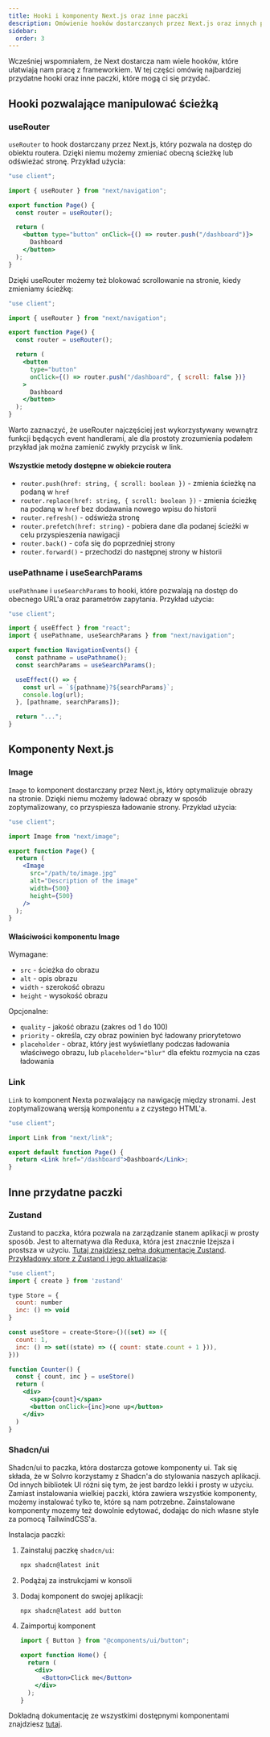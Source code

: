 ```yaml
---
title: Hooki i komponenty Next.js oraz inne paczki
description: Omówienie hooków dostarczanych przez Next.js oraz innych przydatnych paczek.
sidebar:
  order: 3
---
```


Wcześniej wspomniałem, że Next dostarcza nam wiele hooków, które ułatwiają nam pracę z frameworkiem. W tej części omówię najbardziej przydatne hooki oraz inne paczki, które mogą ci się przydać.

## Hooki pozwalające manipulować ścieżką

### useRouter

`useRouter` to hook dostarczany przez Next.js, który pozwala na dostęp do obiektu routera. Dzięki niemu możemy zmieniać obecną ścieżkę lub odświeżać stronę. Przykład użycia:

```jsx
"use client";

import { useRouter } from "next/navigation";

export function Page() {
  const router = useRouter();

  return (
    <button type="button" onClick={() => router.push("/dashboard")}>
      Dashboard
    </button>
  );
}
```

Dzięki useRouter możemy też blokować scrollowanie na stronie, kiedy zmieniamy ścieżkę:

```jsx
"use client";

import { useRouter } from "next/navigation";

export function Page() {
  const router = useRouter();

  return (
    <button
      type="button"
      onClick={() => router.push("/dashboard", { scroll: false })}
    >
      Dashboard
    </button>
  );
}
```


<Aside>
  Warto zaznaczyć, że useRouter najczęściej jest wykorzystywany wewnątrz funkcji
  będących event handlerami, ale dla prostoty zrozumienia podałem przykład jak
  można zamienić zwykły przycisk w link.
</Aside>

#### Wszystkie metody dostępne w obiekcie routera

- `router.push(href: string, { scroll: boolean })` - zmienia ścieżkę na podaną w `href`
- `router.replace(href: string, { scroll: boolean })` - zmienia ścieżkę na podaną w `href` bez dodawania nowego wpisu do historii
- `router.refresh()` - odświeża stronę
- `router.prefetch(href: string)` - pobiera dane dla podanej ścieżki w celu przyspieszenia nawigacji
- `router.back()` - cofa się do poprzedniej strony
- `router.forward()` - przechodzi do następnej strony w historii

### usePathname i useSearchParams

`usePathname` i `useSearchParams` to hooki, które pozwalają na dostęp do obecnego URL'a oraz parametrów zapytania. Przykład użycia:

```jsx
"use client";

import { useEffect } from "react";
import { usePathname, useSearchParams } from "next/navigation";

export function NavigationEvents() {
  const pathname = usePathname();
  const searchParams = useSearchParams();

  useEffect(() => {
    const url = `${pathname}?${searchParams}`;
    console.log(url);
  }, [pathname, searchParams]);

  return "...";
}
```

## Komponenty Next.js

### Image

`Image` to komponent dostarczany przez Next.js, który optymalizuje obrazy na stronie. Dzięki niemu możemy ładować obrazy w sposób zoptymalizowany, co przyspiesza ładowanie strony. Przykład użycia:

```jsx
"use client";

import Image from "next/image";

export function Page() {
  return (
    <Image
      src="/path/to/image.jpg"
      alt="Description of the image"
      width={500}
      height={500}
    />
  );
}
```

#### Właściwości komponentu Image

Wymagane:

- `src` - ścieżka do obrazu
- `alt` - opis obrazu
- `width` - szerokość obrazu
- `height` - wysokość obrazu

Opcjonalne:

- `quality` - jakość obrazu (zakres od 1 do 100)
- `priority` - określa, czy obraz powinien być ładowany priorytetowo
- `placeholder` - obraz, który jest wyświetlany podczas ładowania właściwego obrazu, lub `placeholder="blur"` dla efektu rozmycia na czas ładowania

### Link

`Link` to komponent Nexta pozwalający na nawigację między stronami. Jest zoptymalizowaną wersją komponentu `a` z czystego HTML'a.

```jsx
"use client";

import Link from "next/link";

export default function Page() {
  return <Link href="/dashboard">Dashboard</Link>;
}
```

## Inne przydatne paczki

### Zustand

Zustand to paczka, która pozwala na zarządzanie stanem aplikacji w prosty sposób. Jest to alternatywa dla Reduxa, która jest znacznie lżejsza i prostsza w użyciu. [Tutaj znajdziesz pełną dokumentację Zustand](https://zustand.docs.pmnd.rs/getting-started/introduction). [Przykładowy store z Zustand i jego aktualizacja](https://zustand-demo.pmnd.rs/):

```jsx
"use client";
import { create } from 'zustand'

type Store = {
  count: number
  inc: () => void
}

const useStore = create<Store>()((set) => ({
  count: 1,
  inc: () => set((state) => ({ count: state.count + 1 })),
}))

function Counter() {
  const { count, inc } = useStore()
  return (
    <div>
      <span>{count}</span>
      <button onClick={inc}>one up</button>
    </div>
  )
}
```

### Shadcn/ui

Shadcn/ui to paczka, która dostarcza gotowe komponenty ui. Tak się składa, że w Solvro korzystamy z Shadcn'a do stylowania naszych aplikacji. Od innych bibliotek UI różni się tym, że jest bardzo lekki i prosty w użyciu. Zamiast instalowania wielkiej paczki, która zawiera wszystkie komponenty, możemy instalować tylko te, które są nam potrzebne. Zainstalowane komponenty mozemy też dowolnie edytować, dodając do nich własne style za pomocą TailwindCSS'a.

Instalacja paczki:


<Steps>

1. Zainstaluj paczkę `shadcn/ui`:

   ```bash
   npx shadcn@latest init
   ```

2. Podążaj za instrukcjami w konsoli

3. Dodaj komponent do swojej aplikacji:

   ```bash
   npx shadcn@latest add button
   ```

4. Zaimportuj komponent

   ```jsx
   import { Button } from "@components/ui/button";

   export function Home() {
     return (
       <div>
         <Button>Click me</Button>
       </div>
     );
   }
   ```

</Steps>

Dokładną dokumentację ze wszystkimi dostępnymi komponentami znajdziesz [tutaj](https://ui.shadcn.com/docs).
